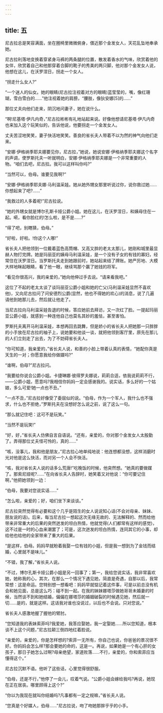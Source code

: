 ```yaml
---
---
---
```

title: 五
---




尼古拉总是笑容满面，坐在圈椅里微微俯身，偎近那个金发女人，天花乱坠地奉承她。

尼古拉利落地变换着穿紧身马裤的两条腿的位置，散发着香水的气味，欣赏着他的女伴，欣赏着自己和他那穿着合脚的靴子的秀美的两只脚，他对那个金发女人说，他想在这儿，在沃罗涅日，拐走一个女人。

“拐走什么女人?”

“一个迷人的仙女。她的眼睛(尼古拉注视着对方的眼睛)蓝莹莹的，嘴，像红珊瑚，雪白雪白的……”他注视着她的肩膀，“腰肢，像狄安娜[5]的……”

那位丈夫向他们走来，阴沉地问妻子，她在说什么。

“啊!尼基塔·伊凡内奇，”尼古拉彬彬有礼地站起来说。好像他想请尼基塔·伊凡内奇也来加入这个玩笑似的，告诉他说，他要拐走一个金发女人。

丈夫苦涩地笑笑，妻子快活地笑笑。善良的省长夫人带着不以为然的神气向他们走来。

“安娜·伊格纳季耶夫娜要见你，尼古拉，”她说，她说安娜·伊格纳季耶夫娜这个名字的声调，使罗斯托夫一听就明白，安娜·伊格纳季耶夫娜是一个非常重要的人物。“咱们去吧，尼古拉。我可以这样叫你吗?”

“当然可以，伯母。谁要见我啊?”

“安娜·伊格纳季耶夫娜·马利温采娃。她从她外甥女那里听说过你，说你救过她……你想起来了吧?……”

“我救过的人多着呢!”尼古拉说。

“她的外甥女就是博尔孔斯卡娅公爵小姐。她在这儿，在沃罗涅日，和姨母住在一起。嗬，看你脸红的!怎么啦，是不是……?”

“得了吧，别瞎猜，伯母。”

“好啦，好啦。!你这个人哪!”

省长夫人把他领到一位戴着蓝色高筒帽、又高又胖的老太太那儿，她刚和城里最显赫人物打完牌。她是玛丽亚的姨母马利温采娃，是一个没有子女的有钱的寡妇，经常住在沃罗涅日。当罗斯托夫走到她跟前时，她站起来结了牌账。她严厉地、大模大样地眯起眼睛，看了他一眼，继续骂那个赢了她钱的将军。

“看见你很高兴，我的亲爱的，”她向他伸过手去说。“请来看我吧。”

这位了不起的老太太谈了谈玛丽亚公爵小姐和她的亡父(马利温采娃显然不喜欢他)，又向尼古拉问了问安德烈公爵(显然，他也不得她的欢心)的消息，说了几遍请他到她那儿去，然后就让他走了。

当尼古拉向马利温采娃告退的时候，答应她前去拜访，又一次红了脸。一提起玛丽亚公爵小姐，就感到一种连他自己也莫名其妙的羞怯，甚至害怕。

罗斯托夫离开马利温采娃，本想再回去跳舞，但是娇小的省长夫人把她那一只胖胖的小手放在尼古拉的袖子上，说她要和他谈一谈，就把他领到客厅里，原先在那儿的人们立刻走了出去，为了不妨碍省长夫人。

“你可知道，我亲爱的，”省长夫人说，和善的小脸上带着认真的表情，“她配你真是天生的一对；你愿意我给你做媒吗?”

“谁啊，伯母?”尼古拉问。

“我要给你说合公爵小姐。卡捷琳娜·彼得罗夫娜说，莉莉合适，依我说莉莉不行，——公爵小姐，愿意吗?我相信你妈妈一定会感谢我的。说实话，多么好的一个姑娘，多么可爱!她一点也不丑。”

“一点不丑，”尼古拉好像受了委屈似的说。“伯母，作为一个军人，我什么也不强求，什么也不拒绝，”罗斯托夫在没想好怎么说之前，说了这么一句。

“那么就记住吧：这可不是玩笑。”

“当然不是玩笑!”

“好，好，”省长夫人仿佛自言自语说。“还有，亲爱的，你对那个金发女人太殷勤了。弄得那位丈夫怪可怜的，真的……”

“咳，没事儿，我和他是朋友，”尼古拉心地单纯地说：他连想都没想，这样消磨时光对他是这么快活，而对另一个人会不快活。

“咳，我对省长夫人说的话多么荒唐!”吃晚饭的时候，他突然想。“她真的要做媒了。那索尼娅呢?……”在向省长夫人告辞时，她笑着又对他说：“你可要记住啊，”他把她领到一边：

“伯母，我要对您说实话……”

“怎么啦，亲爱的；好，咱们坐下来谈谈。”

尼古拉突然觉得有必要和这个几乎是陌生的女人说说知心话(不会对母亲、妹妹、朋友说的话)。后来，每当尼古拉一想起这次无缘无故的、无法解释的、然而给他带来非常重大的后果的突然迸发的坦白热情，他就觉得(人们都常有这样的感觉)，这不过是一时的心血来潮罢了；可是，这次迸发的坦白热情，连同其它的小事，却给他也给他的全家带来了重大的后果。

“是这样，伯母。妈妈早就盼着我娶一位有钱的小姐，但是我一想到为了金钱而结婚，心里就不是味儿。”

“不错，我了解，”省长夫人说。

“不过，博尔孔斯卡娅公爵小姐是另一回事了；第一，我给您说实话，我非常喜欢她，她称我的心，其次，在那么一个情况下遇见她，简直是奇遇，自那以后，我常常想：这是命运。您特别想一想看吧：妈妈早就惦记着这件事，可是以前总没有机会和她见面，总是这么巧：碰不到一起。在我的妹妹娜塔莎做她哥哥未婚妻的时候，当然谈不到和她结婚，偏偏在娜塔莎的婚姻破裂的时候遇见她，然后就一切……是的，就是这样。这话我对谁也没说过，以后也不会说。只对您说。”

省长夫人感激地握了握他的臂肘。

“您知道我的表妹索菲吗?我爱她，我答应娶她，我一定娶她……所以您知道，根本谈不上这个问题，”尼古拉颠三倒四地红着脸说。

“亲爱的，亲爱的，你是怎样想的?索菲一无所有，你自己也说，你爸爸的景况很不好。你妈妈会怎么样?那会要她的命的，这是一。再说，如果她是一个有心肝的女孩子，那日子她怎么过啊?母亲绝望，家道败落……不行，亲爱的，你和索菲应当懂得这个。”

尼古拉沉默不语。他听了这些话，心里觉得很舒服。

“伯母，还是不行，”他停了一会儿，叹着气说。“公爵小姐会嫁给我吗?再说，她现在正在居丧。哪里顾得上这个?”

“你以为我现在就叫你结婚吗?凡事都有一定之规嘛，”省长夫人说。

“您真是个好媒人，伯母……”尼古拉说，吻了吻她那胖乎乎的小手。
